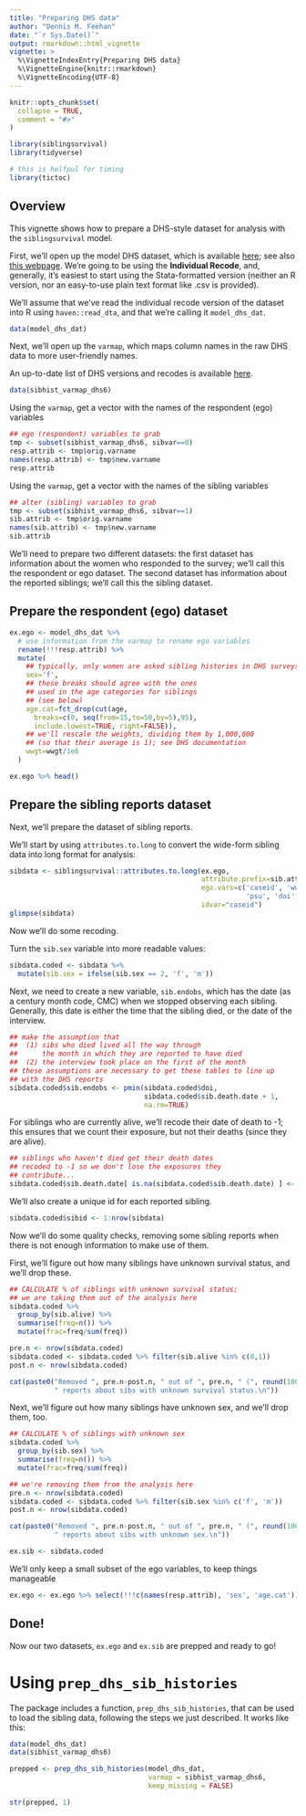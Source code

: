 ```yaml
---
title: "Preparing DHS data"
author: "Dennis M. Feehan"
date: "`r Sys.Date()`"
output: rmarkdown::html_vignette
vignette: >
  %\VignetteIndexEntry{Preparing DHS data}
  %\VignetteEngine{knitr::rmarkdown}
  %\VignetteEncoding{UTF-8}
---
```


```r
knitr::opts_chunk$set(
  collapse = TRUE,
  comment = "#>"
)
```



```r
library(siblingsurvival)
library(tidyverse)

# this is helfpul for timing
library(tictoc)
```

## Overview

This vignette shows how to prepare a DHS-style dataset for analysis with the
`siblingsurvival` model.

First, we'll open up the model DHS dataset, which is available
[here](https://dhsprogram.com/customcf/legacy/data/sample_download_dataset.cfm?Filename=ZZIR62DT.ZIP&Tp=1&Ctry_Code=zz&survey_id=0&doctype=dhs);
see also [this webpage](https://dhsprogram.com/data/Download-Model-Datasets.cfm).
We're going to be using the **Individual Recode**, and, generally, it's easiest to start
using the Stata-formatted version (neither an R version, nor an easy-to-use plain text format like .csv is provided).

We'll assume that we've read the individual recode version of the dataset into R using `haven::read_dta`,
and that we're calling it `model_dhs_dat`.

```r
data(model_dhs_dat)
```

Next, we'll open up the `varmap`, which maps column names in the raw DHS data to more
user-friendly names.

An up-to-date list of DHS versions and recodes is available [here](https://www.dhsprogram.com/publications/publication-dhsg4-dhs-questionnaires-and-manuals.cfm).

```r
data(sibhist_varmap_dhs6)
```

Using the `varmap`, get a vector with the names of the respondent (ego) variables

```r
## ego (respondent) variables to grab
tmp <- subset(sibhist_varmap_dhs6, sibvar==0)
resp.attrib <- tmp$orig.varname
names(resp.attrib) <- tmp$new.varname
resp.attrib
```

Using the `varmap`, get a vector with the names of the sibling variables

```r
## alter (sibling) variables to grab
tmp <- subset(sibhist_varmap_dhs6, sibvar==1)
sib.attrib <- tmp$orig.varname
names(sib.attrib) <- tmp$new.varname
sib.attrib
```

We'll need to prepare two different datasets: the first dataset has information about the women
who responded to the survey; we'll call this the respondent or ego dataset.
The second dataset has information about the reported siblings; we'll call this the sibling dataset.

## Prepare the respondent (ego) dataset

```r
ex.ego <- model_dhs_dat %>% 
  # use information from the varmap to rename ego variables
  rename(!!!resp.attrib) %>%
  mutate(
    ## typically, only women are asked sibling histories in DHS surveys
    sex='f',
    ## these breaks should agree with the ones
    ## used in the age categories for siblings
    ## (see below)
    age.cat=fct_drop(cut(age,
      breaks=c(0, seq(from=15,to=50,by=5),95),
      include.lowest=TRUE, right=FALSE)),
    ## we'll rescale the weights, dividing them by 1,000,000 
    ## (so that their average is 1); see DHS documentation
    wwgt=wwgt/1e6
  ) 

ex.ego %>% head()
```

## Prepare the sibling reports dataset

Next, we'll prepare the dataset of sibling reports.

We'll start by using `attributes.to.long` to convert the wide-form sibling data into long format for analysis:

```r
sibdata <- siblingsurvival::attributes.to.long(ex.ego,
                                               attribute.prefix=sib.attrib,
                                               ego.vars=c('caseid', 'wwgt', 
                                                          'psu', 'doi'),
                                               idvar="caseid")
glimpse(sibdata)
```

Now we'll do some recoding.

Turn the `sib.sex` variable into more readable values:

```r
sibdata.coded <- sibdata %>%
  mutate(sib.sex = ifelse(sib.sex == 2, 'f', 'm'))
```

Next, we need to create a new variable, `sib.endobs`, which has the
date (as a century month code, CMC) when we stopped observing each sibling.
Generally, this date is either the time that the sibling died, or the date
of the interview.

```r
## make the assumption that
##  (1) sibs who died lived all the way through
##      the month in which they are reported to have died
##  (2) the interview took place on the first of the month
## these assumptions are necessary to get these tables to line up
## with the DHS reports
sibdata.coded$sib.endobs <- pmin(sibdata.coded$doi,
                                 sibdata.coded$sib.death.date + 1,
                                 na.rm=TRUE)
```

For siblings who are currently alive, we'll recode their date of death to -1;
this ensures that we count their exposure, but not their deaths (since they are alive).

```r
## siblings who haven't died get their death dates
## recoded to -1 so we don't lose the exposures they
## contribute...
sibdata.coded$sib.death.date[ is.na(sibdata.coded$sib.death.date) ] <- -1
```

We'll also create a unique id for each reported sibling.

```r
sibdata.coded$sibid <- 1:nrow(sibdata)
```

Now we'll do some quality checks, removing some sibling reports when there is not enough
information to make use of them.

First, we'll figure out how many siblings have unknown survival status, and we'll
drop these.

```r

## CALCULATE % of siblings with unknown survival status;
## we are taking them out of the analysis here
sibdata.coded %>% 
  group_by(sib.alive) %>% 
  summarise(freq=n()) %>% 
  mutate(frac=freq/sum(freq))

pre.n <- nrow(sibdata.coded)
sibdata.coded <- sibdata.coded %>% filter(sib.alive %in% c(0,1))
post.n <- nrow(sibdata.coded)

cat(paste0("Removed ", pre.n-post.n, " out of ", pre.n, " (", round(100*(pre.n-post.n)/pre.n,2), "%)",
           " reports about sibs with unknown survival status.\n"))
```

Next, we'll figure out how many siblings have unknown sex, and we'll drop them, too.

```r

## CALCULATE % of siblings with unknown sex
sibdata.coded %>% 
  group_by(sib.sex) %>% 
  summarise(freq=n()) %>% 
  mutate(frac=freq/sum(freq))

## we're removing them from the analysis here
pre.n <- nrow(sibdata.coded)
sibdata.coded <- sibdata.coded %>% filter(sib.sex %in% c('f', 'm'))
post.n <- nrow(sibdata.coded)

cat(paste0("Removed ", pre.n-post.n, " out of ", pre.n, " (", round(100*(pre.n-post.n)/pre.n,2), "%)",
           " reports about sibs with unknown sex.\n"))

ex.sib <- sibdata.coded
```


We'll only keep a small subset of the ego variables, to keep things manageable

```r
ex.ego <- ex.ego %>% select(!!!c(names(resp.attrib), 'sex', 'age.cat'))
```

## Done!

Now our two datasets, `ex.ego` and `ex.sib` are prepped and ready to go!

# Using `prep_dhs_sib_histories`

The package includes a function, `prep_dhs_sib_histories`, that can be used
to load the sibling data, following the steps we just described. It works like this:

```r
data(model_dhs_dat)
data(sibhist_varmap_dhs6)

prepped <- prep_dhs_sib_histories(model_dhs_dat,
                                  varmap = sibhist_varmap_dhs6,
                                  keep_missing = FALSE)

str(prepped, 1)
```




